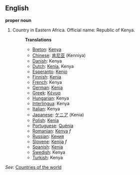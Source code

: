 ==English==

'''proper noun'''

# Country in Eastern Africa. Official name: Republic of Kenya.
#:'''Translations'''
#:*[[Breton]]: [[Kenya]]
#:*[[Chinese]]: [[肯尼亚]] (Kenniya)
#:*[[Danish]]: Kenya
#:*[[Dutch]]: [[Kenia]], Kenya
#:*[[Esperanto]]: [[Kenjo]]
#:*[[Finnish]]: [[Kenia]]
#:*[[French]]: Kenya
#:*[[German]]: [[Kenia]]
#:*[[Greek]]: [[Κένυα]]
#:*[[Hungarian]]: Kenya
#:*[[Interlingua]]: Kenya
#:*[[Italian]]: Kenya
#:*[[Japanese]]: [[ケニア]] (Kenia)
#:*[[Polish]]: [[Kenia]]
#:*[[Portuguese]]: [[Quénia]]
#:*[[Romanian]]: [[Kenya]] ''f''
#:*[[Russian]]: [[Кения]]
#:*[[Slovene]]: [[Kenija]] ''f''
#:*[[Spanish]]: [[Kenia]]
#:*[[Swedish]]: Kenya
#:*[[Turkish]]: Kenya

''See'': [[Countries of the world]]